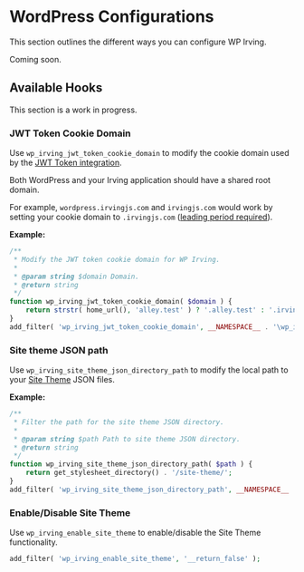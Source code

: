 <Meta title="Configuration|WordPress" />

# WordPress Configurations
This section outlines the different ways you can configure WP Irving.

Coming soon.

## Available Hooks
This section is a work in progress.

### JWT Token Cookie Domain
Use `wp_irving_jwt_token_cookie_domain` to modify the cookie domain used by the [JWT Token integration](?path=/docs/features-authentication--page).

Both WordPress and your Irving application should have a shared root domain.

For example, `wordpress.irvingjs.com` and `irvingjs.com` would work by setting your cookie domain to `.irvingjs.com` ([leading period required](https://stackoverflow.com/questions/9618217/what-does-the-dot-prefix-in-the-cookie-domain-mean)).

__Example:__
```php
/**
 * Modify the JWT token cookie domain for WP Irving.
 *
 * @param string $domain Domain.
 * @return string
 */
function wp_irving_jwt_token_cookie_domain( $domain ) {
	return strstr( home_url(), 'alley.test' ) ? '.alley.test' : '.irvingjs.com';
}
add_filter( 'wp_irving_jwt_token_cookie_domain', __NAMESPACE__ . '\wp_irving_jwt_token_cookie_domain' );

```

### Site theme JSON path
Use `wp_irving_site_theme_json_directory_path` to modify the local path to your [Site Theme](?path=/docs/site-theme-site-theme-provider--page) JSON files.

__Example:__
```php
/**
 * Filter the path for the site theme JSON directory.
 *
 * @param string $path Path to site theme JSON directory.
 * @return string
 */
function wp_irving_site_theme_json_directory_path( $path ) {
	return get_stylesheet_directory() . '/site-theme/';
}
add_filter( 'wp_irving_site_theme_json_directory_path', __NAMESPACE__ . '\wp_irving_site_theme_json_directory_path' );
```


### Enable/Disable Site Theme
Use `wp_irving_enable_site_theme` to enable/disable the Site Theme functionality.

```php
add_filter( 'wp_irving_enable_site_theme', '__return_false' );
```
